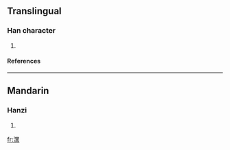 ==Translingual==
===Han character===
{{Han char|rn=85|rad=水|as=12|sn=15|four=3613<sub>1</sub>|canj=水田土火 (EWGF)}}
# {{defn|Han|sort=水12}}
====References====
{{Han ref|kx=0651.010|dkj=18290|dj=1061.130|hdz=31742.070|uh=6F76|ud=28534|bh=E648|bd=58952}}

----
==Mandarin==
===Hanzi===
{{cmn-hanzi|pin=[[bì]] (bi4), [[hēi]] (hei1)|wg=pi<sup>4</sup>, hei<sup>1</sup>}}
# {{defn|Mandarin}}

[[fr:潶]]